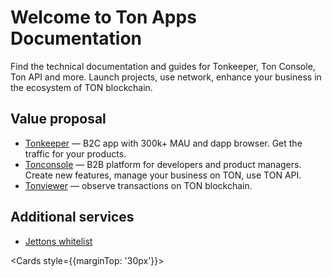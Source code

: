 
# Welcome to Ton Apps Documentation
Find the technical documentation and guides for Tonkeeper, Ton Console, Ton API and more. Launch projects, use network, enhance your business in the ecosystem of TON blockchain.

## Value proposal
- [Tonkeeper](https://tonkeeper.com/) — B2C app with 300k+ MAU and dapp browser. Get the traffic for your products.
- [Tonconsole](https://tonconsole.com/) — B2B platform for developers and product managers. Create new features, manage your business on TON, use TON API.
- [Tonviewer](https://tonviewer.com/) — observe transactions on TON blockchain.


## Additional services

- [Jettons whitelist](https://github.com/tonkeeper/ton-assets/)


<Cards style={{marginTop: '30px'}}>
    <Card title="Read docs" href="/tonapi" />
    <Card title="Open TonConsole" target="_blank" rel="noopener" href="https://tonconsole.com/" />
    <Card title="Chat with team" target="_blank" rel="noopener" href={LINKS.CONTACT} />
</Cards>
